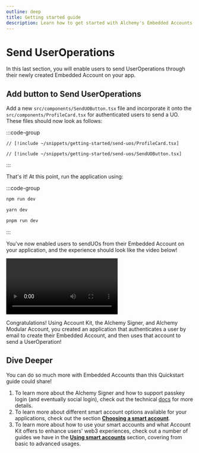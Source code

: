 ```yaml
---
outline: deep
title: Getting started guide
description: Learn how to get started with Alchemy's Embedded Accounts using Account Kit and the Alchemy Signer, Modular Account, Rundler and Gas Manager.
---
```


# Send UserOperations

In this last section, you will enable users to send UserOperations through their newly created Embedded Account on your app.

## Add button to Send UserOperations

Add a new `src/components/SendUOButton.tsx` file and incorporate it onto the `src/components/ProfileCard.tsx` for authenticated users to send a UO. These files should now look as follows:

:::code-group

```tsx [src/components/ProfileCard.tsx]
// [!include ~/snippets/getting-started/send-uos/ProfileCard.tsx]
```

```tsx [src/components/SendUOButton.tsx]
// [!include ~/snippets/getting-started/send-uos/SendUOButton.tsx]
```

:::

That's it! At this point, run the application using:

:::code-group

```bash [npm]
npm run dev
```

```bash [yarn]
yarn dev
```

```bash [pnpm]
pnpm run dev
```

:::

You've now enabled users to sendUOs from their Embedded Account on your application, and the experience should look like the video below!

<video src="/videos/embedded-accounts-full.mp4" controls></video>

Congratulations! Using Account Kit, the Alchemy Signer, and Alchemy Modular Account, you created an application that authenticates a user by email to create their Embedded Account, and then uses that account to send a UserOperation!

## Dive Deeper

You can do so much more with Embedded Accounts than this Quickstart guide could share!

1. To learn more about the Alchemy Signer and how to support passkey login (and eventually social login), check out the technical [docs](https://accountkit.alchemy.com/packages/aa-alchemy/signer/overview.html) for more details.
2. To learn more about different smart account options available for your applications, check out the section **[Choosing a smart account](https://accountkit.alchemy.com/smart-accounts/)**.
3. To learn more about how to use your smart accounts and what Account Kit offers to enhance users' web3 experiences, check out a number of guides we have in the **[Using smart accounts](https://accountkit.alchemy.com/using-smart-accounts/send-user-operations.html)** section, covering from basic to advanced usages.
